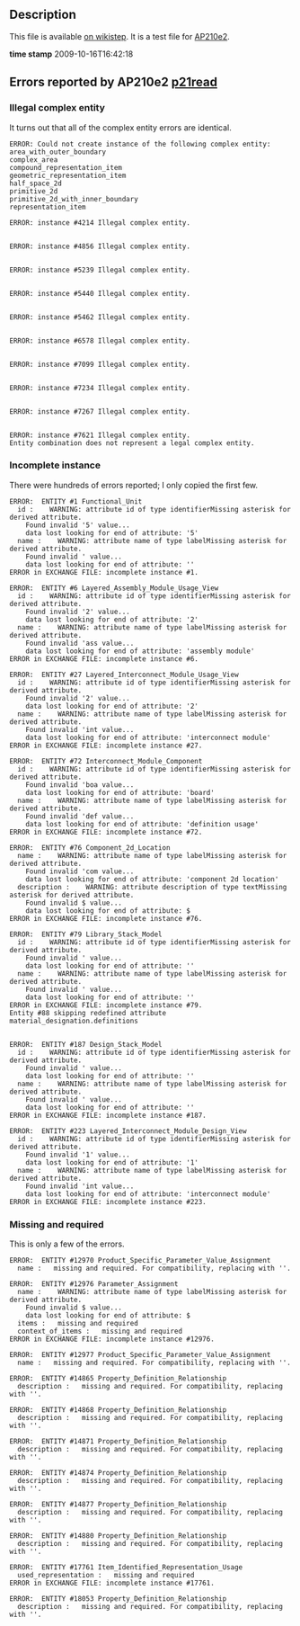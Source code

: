 == Description ==
This file is available [http://www.wikistep.org/index.php/PDES-181 on wikistep]. It is a test file for [[AP210e2]].

'''time stamp''' 2009-10-16T16:42:18

== Errors reported by AP210e2 [[p21read]] ==

=== Illegal complex entity ===
It turns out that all of the complex entity errors are identical.

<pre>
ERROR: Could not create instance of the following complex entity:
area_with_outer_boundary
complex_area
compound_representation_item
geometric_representation_item
half_space_2d
primitive_2d
primitive_2d_with_inner_boundary
representation_item

ERROR: instance #4214 Illegal complex entity.


ERROR: instance #4856 Illegal complex entity.


ERROR: instance #5239 Illegal complex entity.


ERROR: instance #5440 Illegal complex entity.


ERROR: instance #5462 Illegal complex entity.


ERROR: instance #6578 Illegal complex entity.


ERROR: instance #7099 Illegal complex entity.


ERROR: instance #7234 Illegal complex entity.


ERROR: instance #7267 Illegal complex entity.


ERROR: instance #7621 Illegal complex entity.
Entity combination does not represent a legal complex entity.
</pre>

=== Incomplete instance ===
There were hundreds of errors reported; I only copied the first few.
<pre>
ERROR:  ENTITY #1 Functional_Unit
  id :    WARNING: attribute id of type identifierMissing asterisk for derived attribute.
    Found invalid '5' value...
    data lost looking for end of attribute: '5'
  name :    WARNING: attribute name of type labelMissing asterisk for derived attribute.
    Found invalid ' value...
    data lost looking for end of attribute: ''
ERROR in EXCHANGE FILE: incomplete instance #1.

ERROR:  ENTITY #6 Layered_Assembly_Module_Usage_View
  id :    WARNING: attribute id of type identifierMissing asterisk for derived attribute.
    Found invalid '2' value...
    data lost looking for end of attribute: '2'
  name :    WARNING: attribute name of type labelMissing asterisk for derived attribute.
    Found invalid 'ass value...
    data lost looking for end of attribute: 'assembly module'
ERROR in EXCHANGE FILE: incomplete instance #6.

ERROR:  ENTITY #27 Layered_Interconnect_Module_Usage_View
  id :    WARNING: attribute id of type identifierMissing asterisk for derived attribute.
    Found invalid '2' value...
    data lost looking for end of attribute: '2'
  name :    WARNING: attribute name of type labelMissing asterisk for derived attribute.
    Found invalid 'int value...
    data lost looking for end of attribute: 'interconnect module'
ERROR in EXCHANGE FILE: incomplete instance #27.

ERROR:  ENTITY #72 Interconnect_Module_Component
  id :    WARNING: attribute id of type identifierMissing asterisk for derived attribute.
    Found invalid 'boa value...
    data lost looking for end of attribute: 'board'
  name :    WARNING: attribute name of type labelMissing asterisk for derived attribute.
    Found invalid 'def value...
    data lost looking for end of attribute: 'definition usage'
ERROR in EXCHANGE FILE: incomplete instance #72.

ERROR:  ENTITY #76 Component_2d_Location
  name :    WARNING: attribute name of type labelMissing asterisk for derived attribute.
    Found invalid 'com value...
    data lost looking for end of attribute: 'component 2d location'
  description :    WARNING: attribute description of type textMissing asterisk for derived attribute.
    Found invalid $ value...
    data lost looking for end of attribute: $
ERROR in EXCHANGE FILE: incomplete instance #76.

ERROR:  ENTITY #79 Library_Stack_Model
  id :    WARNING: attribute id of type identifierMissing asterisk for derived attribute.
    Found invalid ' value...
    data lost looking for end of attribute: ''
  name :    WARNING: attribute name of type labelMissing asterisk for derived attribute.
    Found invalid ' value...
    data lost looking for end of attribute: ''
ERROR in EXCHANGE FILE: incomplete instance #79.
Entity #88 skipping redefined attribute material_designation.definitions


ERROR:  ENTITY #187 Design_Stack_Model
  id :    WARNING: attribute id of type identifierMissing asterisk for derived attribute.
    Found invalid ' value...
    data lost looking for end of attribute: ''
  name :    WARNING: attribute name of type labelMissing asterisk for derived attribute.
    Found invalid ' value...
    data lost looking for end of attribute: ''
ERROR in EXCHANGE FILE: incomplete instance #187.

ERROR:  ENTITY #223 Layered_Interconnect_Module_Design_View
  id :    WARNING: attribute id of type identifierMissing asterisk for derived attribute.
    Found invalid '1' value...
    data lost looking for end of attribute: '1'
  name :    WARNING: attribute name of type labelMissing asterisk for derived attribute.
    Found invalid 'int value...
    data lost looking for end of attribute: 'interconnect module'
ERROR in EXCHANGE FILE: incomplete instance #223.
</pre>

=== Missing and required ===
This is only a few of the errors.

<pre>
ERROR:  ENTITY #12970 Product_Specific_Parameter_Value_Assignment
  name :   missing and required. For compatibility, replacing with ''.

ERROR:  ENTITY #12976 Parameter_Assignment
  name :    WARNING: attribute name of type labelMissing asterisk for derived attribute.
	Found invalid $ value...
	data lost looking for end of attribute: $
  items :   missing and required
  context_of_items :   missing and required
ERROR in EXCHANGE FILE: incomplete instance #12976.

ERROR:  ENTITY #12977 Product_Specific_Parameter_Value_Assignment
  name :   missing and required. For compatibility, replacing with ''.

ERROR:  ENTITY #14865 Property_Definition_Relationship
  description :   missing and required. For compatibility, replacing with ''.

ERROR:  ENTITY #14868 Property_Definition_Relationship
  description :   missing and required. For compatibility, replacing with ''.

ERROR:  ENTITY #14871 Property_Definition_Relationship
  description :   missing and required. For compatibility, replacing with ''.

ERROR:  ENTITY #14874 Property_Definition_Relationship
  description :   missing and required. For compatibility, replacing with ''.

ERROR:  ENTITY #14877 Property_Definition_Relationship
  description :   missing and required. For compatibility, replacing with ''.

ERROR:  ENTITY #14880 Property_Definition_Relationship
  description :   missing and required. For compatibility, replacing with ''.

ERROR:  ENTITY #17761 Item_Identified_Representation_Usage
  used_representation :   missing and required
ERROR in EXCHANGE FILE: incomplete instance #17761.

ERROR:  ENTITY #18053 Property_Definition_Relationship
  description :   missing and required. For compatibility, replacing with ''.
</pre>
